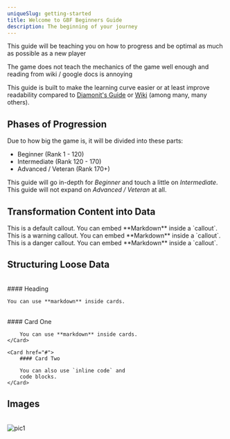 ```yaml
---
uniqueSlug: getting-started
title: Welcome to GBF Beginners Guide
description: The beginning of your journey
---
```


This guide will be teaching you on how to progress and be optimal as much as possible as a new player

The game does not teach the mechanics of the game well enough and reading from wiki / google docs is annoying

This guide is built to make the learning curve easier or at least improve readability compared to [Diamonit's Guide](https://docs.google.com/document/d/1hP9uCQi6-6-hsu_f6f5P_jb2urP3Hr7zTn6_fHeu24k/view) or [Wiki](https://gbf.wiki/Rerolling) (among many, many others).

## Phases of Progression

Due to how big the game is, it will be divided into these parts:

-   Beginner (Rank 1 - 120)
-   Intermediate (Rank 120 - 170)
-   Advanced / Veteran (Rank 170+)

This guide will go in-depth for _Beginner_ and touch a little on _Intermediate_. This guide will not expand on _Advanced / Veteran_ at all.

## Transformation Content into Data

<Callout type="default">
    This is a default callout. You can embed **Markdown**
    inside a `callout`.
</Callout>

<Callout type="warning">
    This is a warning callout. You can embed **Markdown**
    inside a `callout`.
</Callout>

<Callout type="danger">
    This is a danger callout. You can embed **Markdown**
    inside a `callout`.
</Callout>

## Structuring Loose Data

<br />

<Card href="#">
    #### Heading 
    
    You can use **markdown** inside cards.
</Card>

<br />

<div className="grid grid-cols-2 gap-4">
    <Card href="#">
        #### Card One 
        
        You can use **markdown** inside cards.
    </Card>

    <Card href="#">
        #### Card Two

        You can also use `inline code` and
        code blocks.
    </Card>

</div>

## Images

<br />

<img src="/images/djeeta_blue.png" alt="pic1" className="w-full" />
